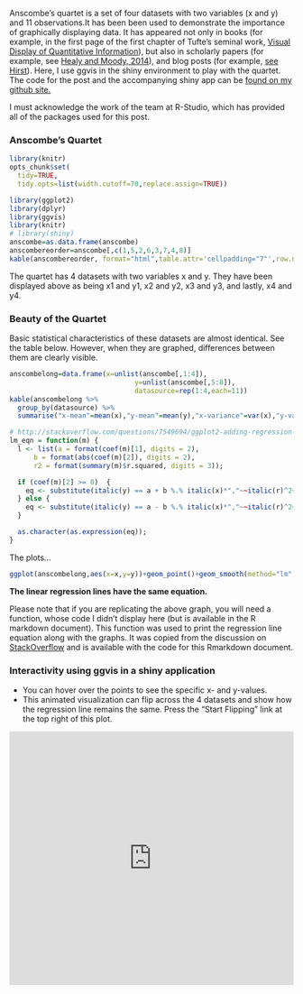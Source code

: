 Anscombe's quartet is a set of four datasets with two variables (x and y) and 11 observations.It has been been used to demonstrate the importance of graphically displaying data. It has appeared not only in books (for example, in the first page of the first chapter of Tufte's seminal work, [Visual Display of Quantitative Information](http://www.edwardtufte.com/tufte/books_vdqi)), but also in scholarly papers (for example, see [Healy and Moody, 2014](http://kieranhealy.org/files/papers/data-visualization.pdf)), and blog posts (for example, [see Hirst](http://blog.ouseful.info/2011/08/30/the-visual-difference-%E2%80%93-r-and-anscombe%E2%80%99s-quartet/)). Here, I use  ggvis in the shiny environment to play with the quartet. The code for the post and the accompanying shiny app can be [found on my github site.](https://github.com/patilv/AnscombeViz) 

I must acknowledge the work of the team at R-Studio, which has provided all of the packages used for this post. 

### Anscombe's Quartet

<style>
iframe[seamless]{
    background-color: transparent;
    border: 0px none transparent;
    padding: 0px;
    overflow: hidden;
}
</style>

```r
library(knitr)
opts_chunk$set(
  tidy=TRUE,
  tidy.opts=list(width.cutoff=70,replace.assign=TRUE))
```


```r
library(ggplot2)
library(dplyr)
library(ggvis)
library(knitr)
# library(shiny) 
anscombe=as.data.frame(anscombe)
anscombereorder=anscombe[,c(1,5,2,6,3,7,4,8)]
kable(anscombereorder, format="html",table.attr='cellpadding="7"',row.names=TRUE)

```


The quartet has 4 datasets with two variables x and y. They have been displayed above as being x1 and y1, x2 and y2, x3 and y3, and lastly, x4 and y4. 

### Beauty of the Quartet

Basic statistical characteristics of these datasets are almost identical. See the table below. However, when they are graphed, differences between them are clearly visible.  

```r
anscombelong=data.frame(x=unlist(anscombe[,1:4]),
                               y=unlist(anscombe[,5:8]),
                               datasource=rep(1:4,each=11))
kable(anscombelong %>%
  group_by(datasource) %>%
  summarise("x-mean"=mean(x),"y-mean"=mean(y),"x-variance"=var(x),"y-variance"=var(y), "correlation-xy"= cor(x,y)),table.attr='cellpadding="3"', format="html",row.names=FALSE)

```

```r
# http://stackoverflow.com/questions/7549694/ggplot2-adding-regression-line-equation-and-r2-on-graph 
lm_eqn = function(m) {
  l <- list(a = format(coef(m)[1], digits = 2),
      b = format(abs(coef(m)[2]), digits = 2),
      r2 = format(summary(m)$r.squared, digits = 3));

  if (coef(m)[2] >= 0)  {
    eq <- substitute(italic(y) == a + b %.% italic(x)*","~~italic(r)^2~"="~r2,l)
  } else {
    eq <- substitute(italic(y) == a - b %.% italic(x)*","~~italic(r)^2~"="~r2,l)    
  }

  as.character(as.expression(eq));                 
}
```

The plots...


```r

ggplot(anscombelong,aes(x=x,y=y))+geom_point()+geom_smooth(method="lm",se=FALSE)+annotate("text", x = 12, y = 4, label = lm_eqn(lm(y ~ x, anscombelong)), color="black",  parse = TRUE)+ylim(3,13)+xlim(4,19)+facet_wrap(~datasource)+theme(legend.position="none")+theme_bw()


```


**The linear regression lines have the same equation.**

Please note that if you are replicating the above graph, you will need a function, whose code I didn't display here (but is available in the R markdown document). This function was used to print the regression line equation along with the graphs. It was copied from the discussion on [StackOverflow](http://stackoverflow.com/questions/7549694/ggplot2-adding-regression-line-equation-and-r2-on-graph) and is available with the code for this Rmarkdown document.

### Interactivity using ggvis in a shiny application

* You can hover over the points to see the specific x- and y-values.
* This animated visualization can flip across the 4 datasets and show how the regression line remains the same. Press the "Start Flipping" link at the top right of this plot.


<iframe frameborder="0" allowtransparency="true" scrolling="no" height="450" width="100%" src="https://patilv.shinyapps.io/AnscombeVizshiny/"></iframe>
